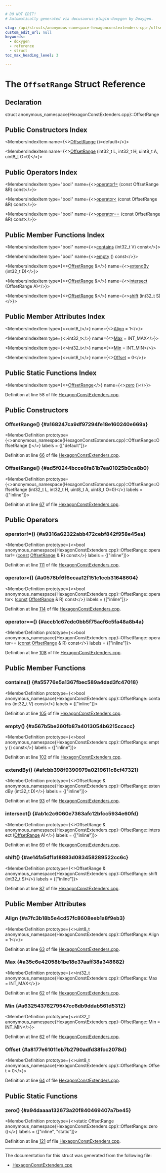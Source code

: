 ```yaml
---

# DO NOT EDIT!
# Automatically generated via docusaurus-plugin-doxygen by Doxygen.

slug: /api/structs/anonymous-namespace-hexagonconstextenders-cpp-/offsetrange
custom_edit_url: null
keywords:
  - doxygen
  - reference
  - struct
toc_max_heading_level: 3

---
```





# The `OffsetRange` Struct Reference

<DoxygenPage pluginConfig={pluginConfig}>



## Declaration

<CodeBlock>struct anonymous_namespace{HexagonConstExtenders.cpp}::OffsetRange</CodeBlock>

## Public Constructors Index

<MembersIndex>

<MembersIndexItem
  name={<><a href="#a168247ca9df97294fe18e160240e669a">OffsetRange</a> ()=default</>}>
</MembersIndexItem>

<MembersIndexItem
  name={<><a href="#ad5f0244bcce6fa61b7ea01025b0ca8b0">OffsetRange</a> (int32&#95;t L, int32&#95;t H, uint8&#95;t A, uint8&#95;t O=0)</>}>
</MembersIndexItem>

</MembersIndex>

## Public Operators Index

<MembersIndex>

<MembersIndexItem
  type="bool"
  name={<><a href="#a9316a62322abb472cebf842f958e45ea">operator!=</a> (const OffsetRange &amp;R) const</>}>
</MembersIndexItem>

<MembersIndexItem
  type="bool"
  name={<><a href="#a0578bf6f6ecaa12f151c1ccb31648604">operator&lt;</a> (const OffsetRange &amp;R) const</>}>
</MembersIndexItem>

<MembersIndexItem
  type="bool"
  name={<><a href="#accb1c67cdc0bb5f75acf6c5fa48a8b4a">operator==</a> (const OffsetRange &amp;R) const</>}>
</MembersIndexItem>

</MembersIndex>

## Public Member Functions Index

<MembersIndex>

<MembersIndexItem
  type="bool"
  name={<><a href="#a55776e5a1367fbec589a4dad3fc47018">contains</a> (int32&#95;t V) const</>}>
</MembersIndexItem>

<MembersIndexItem
  type="bool"
  name={<><a href="#a567b5be260fb87a4013054b6215ccacc">empty</a> () const</>}>
</MembersIndexItem>

<MembersIndexItem
  type={<><a href="/docs/api/structs/anonymous-namespace-hexagonconstextenders-cpp-/offsetrange">OffsetRange</a> &amp;</>}
  name={<><a href="#afcbb398f9390979a0219611c8cf47321">extendBy</a> (int32&#95;t D)</>}>
</MembersIndexItem>

<MembersIndexItem
  type={<><a href="/docs/api/structs/anonymous-namespace-hexagonconstextenders-cpp-/offsetrange">OffsetRange</a> &amp;</>}
  name={<><a href="#ab1c2c6060e7363afc12bfcc5934e60fd">intersect</a> (OffsetRange A)</>}>
</MembersIndexItem>

<MembersIndexItem
  type={<><a href="/docs/api/structs/anonymous-namespace-hexagonconstextenders-cpp-/offsetrange">OffsetRange</a> &amp;</>}
  name={<><a href="#ae14fa5df1a18883d083458289522cc6c">shift</a> (int32&#95;t S)</>}>
</MembersIndexItem>

</MembersIndex>

## Public Member Attributes Index

<MembersIndex>

<MembersIndexItem
  type={<>uint8&#95;t</>}
  name={<><a href="#a7fc3b18b5e4cd57fc8608eeb1a8f9eb3">Align</a> = 1</>}>
</MembersIndexItem>

<MembersIndexItem
  type={<>int32&#95;t</>}
  name={<><a href="#a35c6e42058b1be18e37aaff38a348682">Max</a> = INT&#95;MAX</>}>
</MembersIndexItem>

<MembersIndexItem
  type={<>int32&#95;t</>}
  name={<><a href="#a63254376279547cc6db9ddab561d5312">Min</a> = INT&#95;MIN</>}>
</MembersIndexItem>

<MembersIndexItem
  type={<>uint8&#95;t</>}
  name={<><a href="#a8177e61011eb7b2790adfd38fcc2078d">Offset</a> = 0</>}>
</MembersIndexItem>

</MembersIndex>

## Public Static Functions Index

<MembersIndex>

<MembersIndexItem
  type={<><a href="/docs/api/structs/anonymous-namespace-hexagonconstextenders-cpp-/offsetrange">OffsetRange</a></>}
  name={<><a href="#a94daaaa132673a20f840469407a7be45">zero</a> ()</>}>
</MembersIndexItem>

</MembersIndex>


Definition at line 58 of file <a href="/docs/api/files/lib/lib/target/lib/target/hexagon/hexagonconstextenders-cpp">HexagonConstExtenders.cpp</a>.

<SectionDefinition>

## Public Constructors

### OffsetRange() {#a168247ca9df97294fe18e160240e669a}

<MemberDefinition
  prototype={<>anonymous&#95;namespace&#123;HexagonConstExtenders.cpp&#125;::OffsetRange::OffsetRange ()</>}
  labels = {["default"]}>

Definition at line <a href="/docs/api/files/lib/lib/target/lib/target/hexagon/hexagonconstextenders-cpp/#l00066">66</a> of file <a href="/docs/api/files/lib/lib/target/lib/target/hexagon/hexagonconstextenders-cpp">HexagonConstExtenders.cpp</a>.
</MemberDefinition>

### OffsetRange() {#ad5f0244bcce6fa61b7ea01025b0ca8b0}

<MemberDefinition
  prototype={<>anonymous&#95;namespace&#123;HexagonConstExtenders.cpp&#125;::OffsetRange::OffsetRange (int32&#95;t L, int32&#95;t H, uint8&#95;t A, uint8&#95;t O=0)</>}
  labels = {["inline"]}>

Definition at line <a href="/docs/api/files/lib/lib/target/lib/target/hexagon/hexagonconstextenders-cpp/#l00067">67</a> of file <a href="/docs/api/files/lib/lib/target/lib/target/hexagon/hexagonconstextenders-cpp">HexagonConstExtenders.cpp</a>.
</MemberDefinition>

</SectionDefinition>

<SectionDefinition>

## Public Operators

### operator!=() {#a9316a62322abb472cebf842f958e45ea}

<MemberDefinition
  prototype={<>bool anonymous&#95;namespace&#123;HexagonConstExtenders.cpp&#125;::OffsetRange::operator!= (<a href="/docs/api/files/lib/lib/target/lib/target/aarch64/aarch64promoteconstant-cpp/#a90f8350fecae261c25be85d38b451bff">const</a> <a href="/docs/api/structs/anonymous-namespace-hexagonconstextenders-cpp-/offsetrange">OffsetRange</a> &amp; R) const</>}
  labels = {["inline"]}>

Definition at line <a href="/docs/api/files/lib/lib/target/lib/target/hexagon/hexagonconstextenders-cpp/#l00111">111</a> of file <a href="/docs/api/files/lib/lib/target/lib/target/hexagon/hexagonconstextenders-cpp">HexagonConstExtenders.cpp</a>.
</MemberDefinition>

### operator&lt;() {#a0578bf6f6ecaa12f151c1ccb31648604}

<MemberDefinition
  prototype={<>bool anonymous&#95;namespace&#123;HexagonConstExtenders.cpp&#125;::OffsetRange::operator&lt; (<a href="/docs/api/files/lib/lib/target/lib/target/aarch64/aarch64promoteconstant-cpp/#a90f8350fecae261c25be85d38b451bff">const</a> <a href="/docs/api/structs/anonymous-namespace-hexagonconstextenders-cpp-/offsetrange">OffsetRange</a> &amp; R) const</>}
  labels = {["inline"]}>

Definition at line <a href="/docs/api/files/lib/lib/target/lib/target/hexagon/hexagonconstextenders-cpp/#l00114">114</a> of file <a href="/docs/api/files/lib/lib/target/lib/target/hexagon/hexagonconstextenders-cpp">HexagonConstExtenders.cpp</a>.
</MemberDefinition>

### operator==() {#accb1c67cdc0bb5f75acf6c5fa48a8b4a}

<MemberDefinition
  prototype={<>bool anonymous&#95;namespace&#123;HexagonConstExtenders.cpp&#125;::OffsetRange::operator== (<a href="/docs/api/files/lib/lib/target/lib/target/aarch64/aarch64promoteconstant-cpp/#a90f8350fecae261c25be85d38b451bff">const</a> <a href="/docs/api/structs/anonymous-namespace-hexagonconstextenders-cpp-/offsetrange">OffsetRange</a> &amp; R) const</>}
  labels = {["inline"]}>

Definition at line <a href="/docs/api/files/lib/lib/target/lib/target/hexagon/hexagonconstextenders-cpp/#l00108">108</a> of file <a href="/docs/api/files/lib/lib/target/lib/target/hexagon/hexagonconstextenders-cpp">HexagonConstExtenders.cpp</a>.
</MemberDefinition>

</SectionDefinition>

<SectionDefinition>

## Public Member Functions

### contains() {#a55776e5a1367fbec589a4dad3fc47018}

<MemberDefinition
  prototype={<>bool anonymous&#95;namespace&#123;HexagonConstExtenders.cpp&#125;::OffsetRange::contains (int32&#95;t V) const</>}
  labels = {["inline"]}>

Definition at line <a href="/docs/api/files/lib/lib/target/lib/target/hexagon/hexagonconstextenders-cpp/#l00105">105</a> of file <a href="/docs/api/files/lib/lib/target/lib/target/hexagon/hexagonconstextenders-cpp">HexagonConstExtenders.cpp</a>.
</MemberDefinition>

### empty() {#a567b5be260fb87a4013054b6215ccacc}

<MemberDefinition
  prototype={<>bool anonymous&#95;namespace&#123;HexagonConstExtenders.cpp&#125;::OffsetRange::empty () const</>}
  labels = {["inline"]}>

Definition at line <a href="/docs/api/files/lib/lib/target/lib/target/hexagon/hexagonconstextenders-cpp/#l00102">102</a> of file <a href="/docs/api/files/lib/lib/target/lib/target/hexagon/hexagonconstextenders-cpp">HexagonConstExtenders.cpp</a>.
</MemberDefinition>

### extendBy() {#afcbb398f9390979a0219611c8cf47321}

<MemberDefinition
  prototype={<>OffsetRange &amp; anonymous&#95;namespace&#123;HexagonConstExtenders.cpp&#125;::OffsetRange::extendBy (int32&#95;t D)</>}
  labels = {["inline"]}>

Definition at line <a href="/docs/api/files/lib/lib/target/lib/target/hexagon/hexagonconstextenders-cpp/#l00093">93</a> of file <a href="/docs/api/files/lib/lib/target/lib/target/hexagon/hexagonconstextenders-cpp">HexagonConstExtenders.cpp</a>.
</MemberDefinition>

### intersect() {#ab1c2c6060e7363afc12bfcc5934e60fd}

<MemberDefinition
  prototype={<>OffsetRange &amp; anonymous&#95;namespace&#123;HexagonConstExtenders.cpp&#125;::OffsetRange::intersect (<a href="/docs/api/structs/anonymous-namespace-hexagonconstextenders-cpp-/offsetrange">OffsetRange</a> A)</>}
  labels = {["inline"]}>

Definition at line <a href="/docs/api/files/lib/lib/target/lib/target/hexagon/hexagonconstextenders-cpp/#l00069">69</a> of file <a href="/docs/api/files/lib/lib/target/lib/target/hexagon/hexagonconstextenders-cpp">HexagonConstExtenders.cpp</a>.
</MemberDefinition>

### shift() {#ae14fa5df1a18883d083458289522cc6c}

<MemberDefinition
  prototype={<>OffsetRange &amp; anonymous&#95;namespace&#123;HexagonConstExtenders.cpp&#125;::OffsetRange::shift (int32&#95;t S)</>}
  labels = {["inline"]}>

Definition at line <a href="/docs/api/files/lib/lib/target/lib/target/hexagon/hexagonconstextenders-cpp/#l00087">87</a> of file <a href="/docs/api/files/lib/lib/target/lib/target/hexagon/hexagonconstextenders-cpp">HexagonConstExtenders.cpp</a>.
</MemberDefinition>

</SectionDefinition>

<SectionDefinition>

## Public Member Attributes

### Align {#a7fc3b18b5e4cd57fc8608eeb1a8f9eb3}

<MemberDefinition
  prototype={<>uint8&#95;t anonymous&#95;namespace&#123;HexagonConstExtenders.cpp&#125;::OffsetRange::Align = 1</>}>

Definition at line <a href="/docs/api/files/lib/lib/target/lib/target/hexagon/hexagonconstextenders-cpp/#l00063">63</a> of file <a href="/docs/api/files/lib/lib/target/lib/target/hexagon/hexagonconstextenders-cpp">HexagonConstExtenders.cpp</a>.
</MemberDefinition>

### Max {#a35c6e42058b1be18e37aaff38a348682}

<MemberDefinition
  prototype={<>int32&#95;t anonymous&#95;namespace&#123;HexagonConstExtenders.cpp&#125;::OffsetRange::Max = INT&#95;MAX</>}>

Definition at line <a href="/docs/api/files/lib/lib/target/lib/target/hexagon/hexagonconstextenders-cpp/#l00062">62</a> of file <a href="/docs/api/files/lib/lib/target/lib/target/hexagon/hexagonconstextenders-cpp">HexagonConstExtenders.cpp</a>.
</MemberDefinition>

### Min {#a63254376279547cc6db9ddab561d5312}

<MemberDefinition
  prototype={<>int32&#95;t anonymous&#95;namespace&#123;HexagonConstExtenders.cpp&#125;::OffsetRange::Min = INT&#95;MIN</>}>

Definition at line <a href="/docs/api/files/lib/lib/target/lib/target/hexagon/hexagonconstextenders-cpp/#l00062">62</a> of file <a href="/docs/api/files/lib/lib/target/lib/target/hexagon/hexagonconstextenders-cpp">HexagonConstExtenders.cpp</a>.
</MemberDefinition>

### Offset {#a8177e61011eb7b2790adfd38fcc2078d}

<MemberDefinition
  prototype={<>uint8&#95;t anonymous&#95;namespace&#123;HexagonConstExtenders.cpp&#125;::OffsetRange::Offset = 0</>}>

Definition at line <a href="/docs/api/files/lib/lib/target/lib/target/hexagon/hexagonconstextenders-cpp/#l00064">64</a> of file <a href="/docs/api/files/lib/lib/target/lib/target/hexagon/hexagonconstextenders-cpp">HexagonConstExtenders.cpp</a>.
</MemberDefinition>

</SectionDefinition>

<SectionDefinition>

## Public Static Functions

### zero() {#a94daaaa132673a20f840469407a7be45}

<MemberDefinition
  prototype={<>static OffsetRange anonymous&#95;namespace&#123;HexagonConstExtenders.cpp&#125;::OffsetRange::zero ()</>}
  labels = {["inline", "static"]}>

Definition at line <a href="/docs/api/files/lib/lib/target/lib/target/hexagon/hexagonconstextenders-cpp/#l00121">121</a> of file <a href="/docs/api/files/lib/lib/target/lib/target/hexagon/hexagonconstextenders-cpp">HexagonConstExtenders.cpp</a>.
</MemberDefinition>

</SectionDefinition>

<hr/>

The documentation for this struct was generated from the following file:

<ul>
<li><a href="/docs/api/files/lib/lib/target/lib/target/hexagon/hexagonconstextenders-cpp">HexagonConstExtenders.cpp</a></li>
</ul>

</DoxygenPage>
